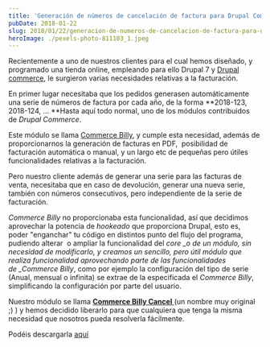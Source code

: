 ```yaml
---
title: 'Generación de números de cancelación de factura para Drupal Commerce'
pubDate: 2018-01-22
slug: 2018/01/22/generacion-de-numeros-de-cancelacion-de-factura-para-drupal-commerce/
heroImage: ./pexels-photo-811103_1.jpeg
---
```


Recientemente a uno de nuestros clientes para el cual hemos diseñado, y programado una tienda online, empleando para ello Drupal 7 y [Drupal commerce](https://drupalcommerce.org/), le surgieron varias necesidades relativas a la facturación.

En primer lugar necesitaba que los pedidos generasen automáticamente una serie de números de factura por cada año, de la forma **2018-123, 2018-124, ... **Hasta aquí todo normal, uno de los módulos contribuidos de *Drupal Commerce*.

Este módulo se llama [Commerce Billy](https://www.drupal.org/project/commerce_billy), y cumple esta necesidad, además de proporcionarnos la generación de facturas en PDF,  posibilidad de facturación automática o manual, y un largo etc de pequeñas pero útiles funcionalidades relativas a la facturación.

Pero nuestro cliente además de generar una serie para las facturas de venta, necesitaba que en caso de devolución, generar una nueva serie, también con números consecutivos, pero independiente de la serie de facturación.

_Commerce Billy_ no proporcionaba esta funcionalidad, así que decidimos aprovechar la potencia de *hookeado* que proporciona Drupal, esto es, poder "enganchar" tu código en distintos punto del flujo del programa, pudiendo alterar  o ampliar la funcionalidad del *core _o de un módulo, sin necesidad de modificarlo, y creamos un sencillo, pero útil módulo que realiza funcionalidad aprovechando parte de las funcionalidades de _Commerce Billy*, como por ejemplo la configuración del tipo de serie (Anual, mensual o infinita) se extrae de la especificada el *Commerce Billy*, simplificando la configuración por parte del usuario.

Nuestro módulo se llama [**Commerce Billy Cancel** ](https://www.drupal.org/project/commerce_billy_cancel)(un nombre muy original ;) ) y hemos decidido liberarlo para que cualquiera que tenga la misma necesidad que nosotros pueda resolverla fácilmente.

Podéis descargarla [aquí](https://www.drupal.org/project/commerce_billy_cancel)
